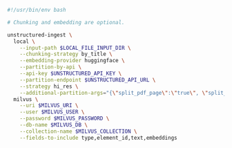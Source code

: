 ```bash CLI
#!/usr/bin/env bash

# Chunking and embedding are optional.

unstructured-ingest \
  local \
    --input-path $LOCAL_FILE_INPUT_DIR \
    --chunking-strategy by_title \
    --embedding-provider huggingface \
    --partition-by-api \
    --api-key $UNSTRUCTURED_API_KEY \
    --partition-endpoint $UNSTRUCTURED_API_URL \
    --strategy hi_res \
    --additional-partition-args="{\"split_pdf_page\":\"true\", \"split_pdf_allow_failed\":\"true\", \"split_pdf_concurrency_level\": 15}" \
  milvus \
    --uri $MILVUS_URI \
    --user $MILVUS_USER \
    --password $MILVUS_PASSWORD \
    --db-name $MILVUS_DB \
    --collection-name $MILVUS_COLLECTION \
    --fields-to-include type,element_id,text,embeddings
```